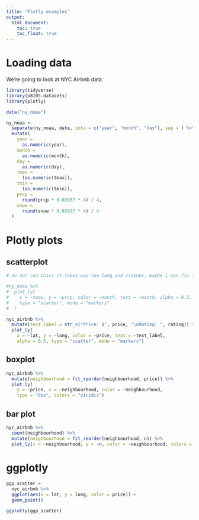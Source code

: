```yaml
---
title: "Plotly examples"
output: 
  html_document:
    toc: true
    toc_float: true
---
```


# Loading data

We're going to look at NYC Airbnb data.

```r
library(tidyverse)
library(p8105.datasets)
library(plotly)

```

```r
data("ny_noaa")

ny_noaa <- 
  separate(ny_noaa, date, into = c("year", "month", "day"), sep = ) %>% 
  mutate(
    year =
      as.numeric(year),
    month =
      as.numeric(month),
    day = 
      as.numeric(day),
    tmax =
      (as.numeric(tmax)),
    tmin =
      (as.numeric(tmin)),
    prcp =
      round(prcp * 0.03937 * 4) / 4,
    snow = 
      round(snow * 0.03937 * 4) / 4
  )

```

# Plotly plots

## scatterplot

```r
# do not run this! it takes way too long and crashes. maybe i can fix this by doing averages or something?

#ny_noaa %>% 
#  plot_ly(
#    x = ~tmax, y = ~prcp, color = ~month, text = ~month, alpha = 0.5, 
#    type = "scatter", mode = "markers"
#  )

nyc_airbnb %>% 
  mutate(text_label = str_c("Price: $", price, "\nRating: ", rating)) %>% 
  plot_ly(
    x = ~lat, y = ~long, color = ~price, text = ~text_label, 
    alpha = 0.5, type = "scatter", mode = "markers")
```

## boxplot

```r
nyc_airbnb %>% 
  mutate(neighbourhood = fct_reorder(neighbourhood, price)) %>% 
  plot_ly(
    y = ~price, x = ~neighbourhood, color = ~neighbourhood,
    type = "box", colors = "viridis")
```

## bar plot

```r
nyc_airbnb %>% 
  count(neighbourhood) %>% 
  mutate(neighbourhood = fct_reorder(neighbourhood, n)) %>% 
  plot_ly(x = ~neighbourhood, y = ~n, color = ~neighbourhood, colors = "viridis", type = "bar")
```

# ggplotly

```r
ggp_scatter =
  nyc_airbnb %>% 
  ggplot(aes(x = lat, y = long, color = price)) +
  geom_point()

ggplotly(ggp_scatter)
```

